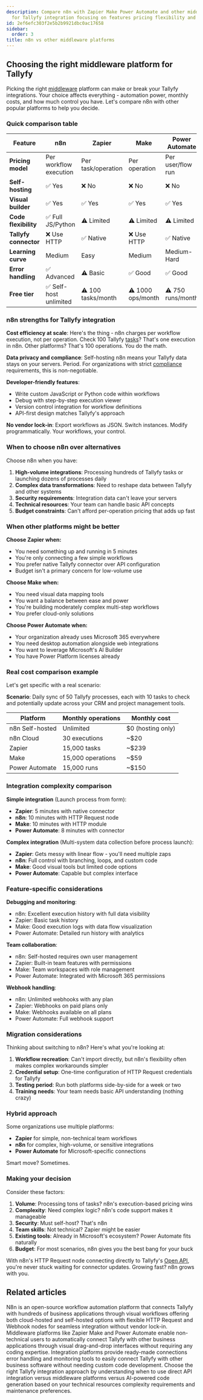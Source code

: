```yaml
---
description: Compare n8n with Zapier Make Power Automate and other middleware platforms
  for Tallyfy integration focusing on features pricing flexibility and use cases.
id: 2ef6efc303f2e5b2b9921dbc0ac17658
sidebar:
  order: 3
title: n8n vs other middleware platforms
---
```


## Choosing the right middleware platform for Tallyfy

Picking the right [middleware](/products/pro/integrations/middleware/) platform can make or break your Tallyfy integrations. Your choice affects everything - automation power, monthly costs, and how much control you have. Let's compare n8n with other popular platforms to help you decide.

### Quick comparison table

| Feature | n8n | Zapier | Make | Power Automate |
|---------|-----|--------|------|----------------|
| **Pricing model** | Per workflow execution | Per task/operation | Per operation | Per user/flow run |
| **Self-hosting** | ✅ Yes | ❌ No | ❌ No | ❌ No |
| **Visual builder** | ✅ Yes | ✅ Yes | ✅ Yes | ✅ Yes |
| **Code flexibility** | ✅ Full JS/Python | ⚠️ Limited | ⚠️ Limited | ⚠️ Limited |
| **Tallyfy connector** | ❌ Use HTTP | ✅ Native | ❌ Use HTTP | ✅ Native |
| **Learning curve** | Medium | Easy | Medium | Medium-Hard |
| **Error handling** | ✅ Advanced | ⚠️ Basic | ✅ Good | ✅ Good |
| **Free tier** | ✅ Self-host unlimited | ⚠️ 100 tasks/month | ⚠️ 1000 ops/month | ⚠️ 750 runs/month |

### n8n strengths for Tallyfy integration

**Cost efficiency at scale**: Here's the thing - n8n charges per workflow execution, not per operation. Check 100 Tallyfy [tasks](/products/pro/tracking-and-tasks/tasks/)? That's one execution in n8n. Other platforms? That's 100 operations. You do the math.

**Data privacy and compliance**: Self-hosting n8n means your Tallyfy data stays on your servers. Period. For organizations with strict [compliance](/products/pro/compliance/) requirements, this is non-negotiable.

**Developer-friendly features**:
- Write custom JavaScript or Python code within workflows
- Debug with step-by-step execution viewer
- Version control integration for workflow definitions
- API-first design matches Tallyfy's approach

**No vendor lock-in**: Export workflows as JSON. Switch instances. Modify programmatically. Your workflows, your control.

### When to choose n8n over alternatives

Choose n8n when you have:

1. **High-volume integrations**: Processing hundreds of Tallyfy tasks or launching dozens of processes daily
2. **Complex data transformations**: Need to reshape data between Tallyfy and other systems
3. **Security requirements**: Integration data can't leave your servers
4. **Technical resources**: Your team can handle basic API concepts
5. **Budget constraints**: Can't afford per-operation pricing that adds up fast

### When other platforms might be better

**Choose Zapier when:**
- You need something up and running in 5 minutes
- You're only connecting a few simple workflows
- You prefer native Tallyfy connector over API configuration
- Budget isn't a primary concern for low-volume use

**Choose Make when:**
- You need visual data mapping tools
- You want a balance between ease and power
- You're building moderately complex multi-step workflows
- You prefer cloud-only solutions

**Choose Power Automate when:**
- Your organization already uses Microsoft 365 everywhere
- You need desktop automation alongside web integrations
- You want to leverage Microsoft's AI Builder
- You have Power Platform licenses already

### Real cost comparison example

Let's get specific with a real scenario:

**Scenario**: Daily sync of 50 Tallyfy processes, each with 10 tasks to check and potentially update across your CRM and project management tools.

| Platform | Monthly operations | Monthly cost |
|----------|-------------------|--------------|
| n8n Self-hosted | Unlimited | $0 (hosting only) |
| n8n Cloud | 30 executions | ~$20 |
| Zapier | 15,000 tasks | ~$239 |
| Make | 15,000 operations | ~$59 |
| Power Automate | 15,000 runs | ~$150 |

### Integration complexity comparison

**Simple integration** (Launch process from form):
- **Zapier**: 5 minutes with native connector
- **n8n**: 10 minutes with HTTP Request node
- **Make**: 10 minutes with HTTP module
- **Power Automate**: 8 minutes with connector

**Complex integration** (Multi-system data collection before process launch):
- **Zapier**: Gets messy with linear flow - you'll need multiple zaps
- **n8n**: Full control with branching, loops, and custom code
- **Make**: Good visual tools but limited code options
- **Power Automate**: Capable but complex interface

### Feature-specific considerations

**Debugging and monitoring**:
- n8n: Excellent execution history with full data visibility
- Zapier: Basic task history
- Make: Good execution logs with data flow visualization
- Power Automate: Detailed run history with analytics

**Team collaboration**:
- n8n: Self-hosted requires own user management
- Zapier: Built-in team features with permissions
- Make: Team workspaces with role management
- Power Automate: Integrated with Microsoft 365 permissions

**Webhook handling**:
- n8n: Unlimited webhooks with any plan
- Zapier: Webhooks on paid plans only
- Make: Webhooks available on all plans
- Power Automate: Full webhook support

### Migration considerations

Thinking about switching to n8n? Here's what you're looking at:

1. **Workflow recreation**: Can't import directly, but n8n's flexibility often makes complex workarounds simpler
2. **Credential setup**: One-time configuration of HTTP Request credentials for Tallyfy
3. **Testing period**: Run both platforms side-by-side for a week or two
4. **Training needs**: Your team needs basic API understanding (nothing crazy)

### Hybrid approach

Some organizations use multiple platforms:
- **Zapier** for simple, non-technical team workflows
- **n8n** for complex, high-volume, or sensitive integrations
- **Power Automate** for Microsoft-specific connections

Smart move? Sometimes.

### Making your decision

Consider these factors:

1. **Volume**: Processing tons of tasks? n8n's execution-based pricing wins
2. **Complexity**: Need complex logic? n8n's code support makes it manageable
3. **Security**: Must self-host? That's n8n
4. **Team skills**: Not technical? Zapier might be easier
5. **Existing tools**: Already in Microsoft's ecosystem? Power Automate fits naturally
6. **Budget**: For most scenarios, n8n gives you the best bang for your buck

With n8n's HTTP Request node connecting directly to Tallyfy's [Open API](/products/pro/integrations/open-api/), you're never stuck waiting for connector updates. Growing fast? n8n grows with you.


## Related articles
<CardGrid>
<LinkTitleCard header="<b>Middleware > n8n</b>" href="/products/pro/integrations/middleware/n8n/" > N8n is an open-source workflow automation platform that connects Tallyfy with hundreds of business applications through visual workflows offering both cloud-hosted and self-hosted options with flexible HTTP Request and Webhook nodes for seamless integration without vendor lock-in. </LinkTitleCard>
<LinkTitleCard header="<b>Integrations > Middleware</b>" href="/products/pro/integrations/middleware/" > Middleware platforms like Zapier Make and Power Automate enable non-technical users to automatically connect Tallyfy with other business applications through visual drag-and-drop interfaces without requiring any coding expertise. </LinkTitleCard>
<LinkTitleCard header="<b>Middleware > Integration platforms with Tallyfy</b>" href="/products/pro/integrations/middleware/why-should-i-use-an-integration-platform-with-tallyfy/" > Integration platforms provide ready-made connections error handling and monitoring tools to easily connect Tallyfy with other business software without needing custom code development. </LinkTitleCard>
<LinkTitleCard header="<b>Integrations > Choosing the right integration approach</b>" href="/products/pro/integrations/choosing-integration-approach/" > Choose the right Tallyfy integration approach by understanding when to use direct API integration versus middleware platforms versus AI-powered code generation based on your technical resources complexity requirements and maintenance preferences. </LinkTitleCard>
</CardGrid>